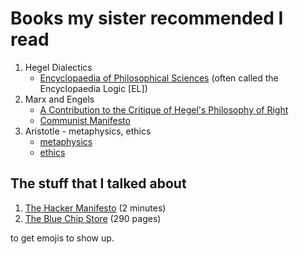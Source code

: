 
# Books my sister recommended I read
1. Hegel Dialectics
    * [Encyclopaedia of Philosophical Sciences](http://93.174.95.29/_ads/FC1C955173BAE1DFBDBD015478628476) (often called the Encyclopaedia Logic [EL])
1. Marx and Engels
    * [A Contribution to the Critique of Hegel's Philosophy of Right](https://www.marxists.org/archive/marx/works/1843/critique-hpr/index.htm)
    * [Communist Manifesto](https://www.marxists.org/archive/marx/works/1848/communist-manifesto/)
1. Aristotle - metaphysics, ethics
    * [metaphysics](http://93.174.95.29/_ads/4AADBD84EAB27515B23143A526D9ED32)
    * [ethics](http://93.174.95.29/_ads/137A9BDDC30F971D68B7D21C30D7DDBA)

## The stuff that I talked about
1. [The Hacker Manifesto](http://www.mithral.com/~beberg/manifesto.html) (2
   minutes)
1. [The Blue Chip Store](http://93.174.95.29/main/1689000/85d69eb60491894deaa9f676391a6976/Clay%20Tumey%20-%20The%20Blue%20Chip%20Store_%20How%20Bank%20Robbery%20Changed%20My%20Life-Lucid%20Books%20%282015%29.pdf) (290 pages)

to get emojis to show up.